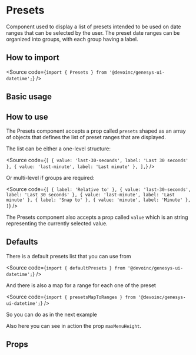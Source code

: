 

<Meta of={Stories} />

# Presets

Component used to display a list of presets intended to be used on date ranges
that can be selected by the user. The preset date ranges can be organized into
groups, with each group having a label.

## How to import

<Source code={`import { Presets } from '@devoinc/genesys-ui-datetime';`} />

## Basic usage

<Canvas of={Stories.Base} />

## How to use

The Presets component accepts a prop called `presets` shaped as an array of
objects that defines the list of preset ranges that are displayed.

The list can be either a one-level structure:

<Source
  code={`
[
  { value: 'last-30-seconds', label: 'Last 30 seconds' },
  { value: 'last-minute', label: 'Last minute' },
],
`}
/>

Or multi-level if groups are required:

<Source
  code={`
[
  { label: 'Relative to' },
  { value: 'last-30-seconds', label: 'Last 30 seconds' },
  { value: 'last-minute', label: 'Last minute' },
  { label: 'Snap to' },
  { value: 'minute', label: 'Minute' },
]
`}
/>

The Presets component also accepts a prop called `value` which is an string
representing the currently selected value.

## Defaults

There is a default presets list that you can use from

<Source code={`import { defaultPresets } from '@devoinc/genesys-ui-datetime';`} />

And there is also a map for a range for each one of the preset

<Source code={`import { presetsMapToRanges } from '@devoinc/genesys-ui-datetime';`} />

So you can do as in the next example

<Canvas of={Stories.Default} />

Also here you can see in action the prop `maxMenuHeight`.

## Props

<ArgTypes of={Stories} />
